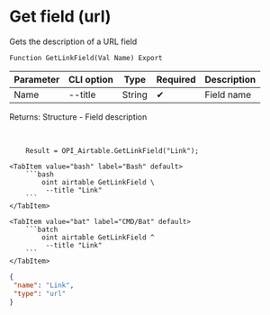 ﻿---
sidebar_position: 10
description: Get field (url) and other functions to work with Airtable in the Open Integration Package, a free open-source integration library for 1C:Enterprise 8, OneScript and CLI
keywords: [1C, 1С, 1С:Enterprise, 1С:Enterprise 8.3, API, Integration, Services, Exchange, OneScript, CLI, Airtable]
---


# Get field (url)
 Gets the description of a URL field



`Function GetLinkField(Val Name) Export`

  | Parameter | CLI option | Type | Required | Description |
  |-|-|-|-|-|
  | Name | --title | String | &#x2714; | Field name |

  
  Returns:  Structure - Field description

<br/>



```bsl title="1C:Enterprise/OneScript code example"
    Result = OPI_Airtable.GetLinkField("Link");
```
 

 <Tabs>
  
    <TabItem value="bash" label="Bash" default>
        ```bash
            oint airtable GetLinkField \
             --title "Link"
        ```
    </TabItem>
  
    <TabItem value="bat" label="CMD/Bat" default>
        ```batch
            oint airtable GetLinkField ^
             --title "Link"
        ```
    </TabItem>
</Tabs>


```json title="Result"
{
 "name": "Link",
 "type": "url"
}
```
